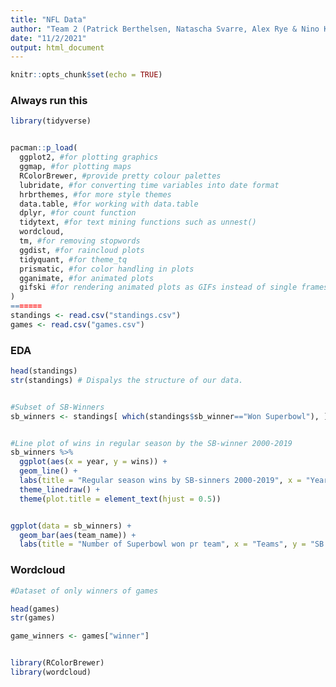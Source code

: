 ```yaml
---
title: "NFL Data"
author: "Team 2 (Patrick Berthelsen, Natascha Svarre, Alex Rye & Nino Krupic)"
date: "11/2/2021"
output: html_document
---
```

```r
knitr::opts_chunk$set(echo = TRUE)
```

### Always run this
```r
library(tidyverse)


pacman::p_load(
  ggplot2, #for plotting graphics
  ggmap, #for plotting maps
  RColorBrewer, #provide pretty colour palettes
  lubridate, #for converting time variables into date format
  hrbrthemes, #for more style themes
  data.table, #for working with data.table
  dplyr, #for count function
  tidytext, #for text mining functions such as unnest()
  wordcloud,
  tm, #for removing stopwords
  ggdist, #for raincloud plots
  tidyquant, #for theme_tq
  prismatic, #for color handling in plots
  gganimate, #for animated plots
  gifski #for rendering animated plots as GIFs instead of single frames
)
=======
standings <- read.csv("standings.csv")
games <- read.csv("games.csv")


```

### EDA 
```r

head(standings)
str(standings) # Dispalys the structure of our data.


#Subset of SB-Winners
sb_winners <- standings[ which(standings$sb_winner=="Won Superbowl"), ]


#Line plot of wins in regular season by the SB-winner 2000-2019
sb_winners %>% 
  ggplot(aes(x = year, y = wins)) + 
  geom_line() +
  labs(title = "Regular season wins by SB-sinners 2000-2019", x = "Year", y = "Games won") +
  theme_linedraw() + 
  theme(plot.title = element_text(hjust = 0.5))


ggplot(data = sb_winners) + 
  geom_bar(aes(team_name)) + 
  labs(title = "Number of Superbowl won pr team", x = "Teams", y = "SB won")


```




### Wordcloud
```r
#Dataset of only winners of games

head(games)
str(games)

game_winners <- games["winner"]


library(RColorBrewer)         
library(wordcloud)  


```




